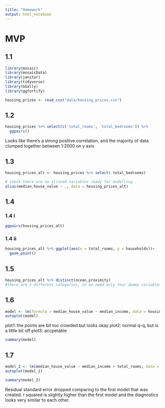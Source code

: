 ```yaml
---
title: "Homework"
output: html_notebook
---
```


# MVP

## 1.1
```r
library(mosaic)
library(mosaicData)
library(janitor)
library(tidyverse)
library(GGally)
library(ggfortify)

housing_prices <- read_csv("data/housing_prices.csv")
```

## 1.2
```r
housing_prices %>% select(c('total_rooms', 'total_bedrooms')) %>% 
  ggpairs()
```

Looks like there's a strong positive correlation, and the majority of data clumped together between 1:2000 on y axis

## 1.3
```r
housing_prices_alt <- housing_prices %>% select(-total_bedrooms)

# check there are no aliased variables ready for modelling
alias(median_house_value ~ ., data = housing_prices_alt)
```

## 1.4

### 1.4 i
```r
ggpairs(housing_prices_alt)
```

### 1.4 ii
```r
housing_prices_alt %>% ggplot(aes(x = total_rooms, y = households))+
  geom_point()
```


## 1.5
```r
housing_prices_alt %>% distinct(ocean_proximity)
#there are 5 different categories, so we need only four dummy variables (n-1)
```

## 1.6
```r
model <- lm(formula = median_house_value ~ median_income, data = housing_prices_alt)
autoplot(model)
```
plot1: the points are bit too crowded but looks okay
plot2: normal q-q, but is a little bit off 
plot3: accpetable

```r
summary(model)
```


## 1.7
```r
model_2 <- lm(median_house_value ~ median_income + total_rooms, data = housing_prices_alt)
autoplot(model_2)
```

```r
summary(model_2)
```

Residual standard error dropped comparing to the first model that was created.
r squared is slightly higher than the first model and the diagnostics looks very similar to each other.